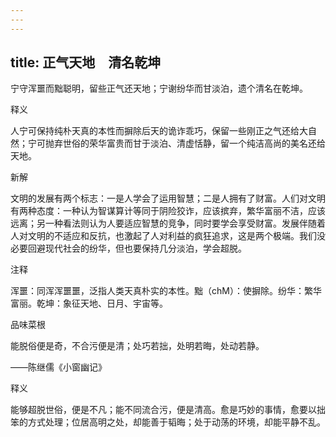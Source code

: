 ```yaml
---
---
---
```

title: 正气天地　清名乾坤
---



宁守浑噩而黜聪明，留些正气还天地；宁谢纷华而甘淡泊，遗个清名在乾坤。

释义

人宁可保持纯朴天真的本性而摒除后天的诡诈乖巧，保留一些刚正之气还给大自然；宁可抛弃世俗的荣华富贵而甘于淡泊、清虚恬静，留一个纯洁高尚的美名还给天地。

新解

文明的发展有两个标志：一是人学会了运用智慧；二是人拥有了财富。人们对文明有两种态度：一种认为智谋算计等同于阴险狡诈，应该摈弃，繁华富丽不洁，应该远离；另一种看法则认为人要适应智慧的竞争，同时要学会享受财富。发展伴随着人对文明的不适应和反抗，也激起了人对利益的疯狂追求，这是两个极端。我们没必要回避现代社会的纷华，但也要保持几分淡泊，学会超脱。

注释

浑噩：同浑浑噩噩，泛指人类天真朴实的本性。黜（chM）：使摒除。纷华：繁华富丽。乾坤：象征天地、日月、宇宙等。

品味菜根

能脱俗便是奇，不合污便是清；处巧若拙，处明若晦，处动若静。

——陈继儒《小窗幽记》

释义

能够超脱世俗，便是不凡；能不同流合污，便是清高。愈是巧妙的事情，愈要以拙笨的方式处理；位居高明之处，却能善于韬晦；处于动荡的环境，却能平静不乱。